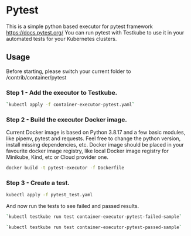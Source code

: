 # Pytest

This is a simple python based executor for pytest framework https://docs.pytest.org/
You can run pytest with Testkube to use it in your automated tests for your Kubernetes clusters.

## Usage
Before starting, please switch your current folder to /contrib/container/pytest

### Step 1 - Add the executor to Testkube.

```sh
`kubectl apply -f container-executor-pytest.yaml`
```

### Step 2 - Build the executor Docker image.

Current Docker image is based on Python 3.8.17 and a few basic modules, like pipenv, pytest and requests.
Feel free to change the python version, install missing dependencies, etc. Docker image should be placed in your 
favourite docker image registry, like local Docker image registry for Minikube, Kind, etc or Cloud provider one.

```sh
docker build -t pytest-executor -f Dockerfile
```

### Step 3 - Create a test.

```sh 
kubectl apply -f pytest_test.yaml
```

And now run the tests to see failed and passed results.

```sh
`kubectl testkube run test container-executor-pytest-failed-sample`
```

```sh
`kubectl testkube run test container-executor-pytest-passed-sample`
```